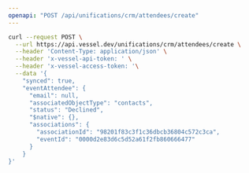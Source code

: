 ```yaml
---
openapi: "POST /api/unifications/crm/attendees/create"
---
```


<RequestExample>

```bash Request
curl --request POST \
  --url https://api.vessel.dev/unifications/crm/attendees/create \
  --header 'Content-Type: application/json' \
  --header 'x-vessel-api-token: ' \
  --header 'x-vessel-access-token: '\
  --data '{
    "synced": true,
    "eventAttendee": {
      "email": null,
      "associatedObjectType": "contacts",
      "status": "Declined",
      "$native": {},
      "associations": {
        "associationId": "98201f83c3f1c36dbcb36804c572c3ca",
        "eventId": "0000d2e83d6c5d52a61f2fb860666477"
      }
    }
}'
```

</RequestExample>
